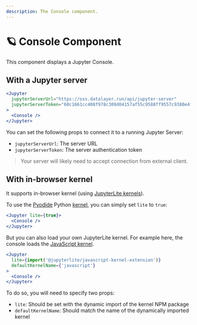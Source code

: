 ```yaml
---
description: The Console component.
---
```



# 🪐 Console Component

This component displays a Jupyter Console.

## With a Jupyter server

<StorybookView story="components-console--default" />

```jsx
<Jupyter
  jupyterServerUrl="https://oss.datalayer.run/api/jupyter-server"
  jupyterServerToken="60c1661cc408f978c309d04157af55c9588ff9557c9380e4fb50785750703da6"
>
  <Console />
</Jupyter>
```

You can set the following props to connect it to a running Jupyter Server:

- `jupyterServerUrl`: The server URL
- `jupyterServerToken`: The server authentication token

> Your server will likely need to accept connection from external client.

## With in-browser kernel

It supports in-browser kernel (using [JupyterLite kernels](https://jupyterlite.readthedocs.io/en/stable/)).

To use the [Pyodide](https://pyodide.org/) Python [kernel](https://github.com/jupyterlite/pyodide-kernel),
you can simply set `lite` to `true`:

<StorybookView story="components-console--lite-python" />

```jsx
<Jupyter lite={true}>
  <Console />
</Jupyter>
```

But you can also load your own JupyterLite kernel. For example here, the console loads
the [JavaScript kernel](https://github.com/jupyterlite/jupyterlite/tree/main/py/jupyterlite-javascript-kernel).

<StorybookView story="components-console--lite-javascript" />

```jsx
<Jupyter
  lite={import('@jupyterlite/javascript-kernel-extension')}
  defaultKernelName={'javascript'}
>
  <Console />
</Jupyter>
```

To do so, you will need to specify two props:

- `lite`: Should be set with the dynamic import of the kernel NPM package
- `defaultKernelName`: Should match the name of the dynamically imported kernel
